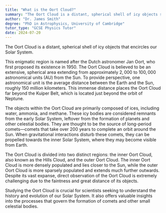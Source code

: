 ```yaml
---
title: "What is the Oort Cloud?"
summary: "The Oort Cloud is a distant, spherical shell of icy objects surrounding our Solar System."
author: "Dr. James Smith"
degree: "PhD in Astrophysics, University of Cambridge"
tutor_type: "GCSE Physics Tutor"
date: 2024-07-20
---
```


The Oort Cloud is a distant, spherical shell of icy objects that encircles our Solar System.

This enigmatic region is named after the Dutch astronomer Jan Oort, who first proposed its existence in 1950. The Oort Cloud is believed to be an extensive, spherical area extending from approximately $2,000$ to $100,000$ astronomical units (AU) from the Sun. To provide perspective, one astronomical unit is the average distance between the Earth and the Sun, roughly $150$ million kilometers. This immense distance places the Oort Cloud far beyond the Kuiper Belt, which is located just beyond the orbit of Neptune.

The objects within the Oort Cloud are primarily composed of ices, including water, ammonia, and methane. These icy bodies are considered remnants from the early Solar System, leftover from the formation of planets and other celestial bodies. They are thought to be the source of long-period comets—comets that take over $200$ years to complete an orbit around the Sun. When gravitational interactions disturb these comets, they can be propelled towards the inner Solar System, where they may become visible from Earth.

The Oort Cloud is divided into two distinct regions: the inner Oort Cloud, also known as the Hills Cloud, and the outer Oort Cloud. The inner Oort Cloud is more densely populated and lies closer to the Sun, while the outer Oort Cloud is more sparsely populated and extends much further outwards. Despite its vast expanse, direct observation of the Oort Cloud is extremely challenging due to the faintness and great distance of its objects.

Studying the Oort Cloud is crucial for scientists seeking to understand the history and evolution of our Solar System. It also offers valuable insights into the processes that govern the formation of comets and other small celestial bodies.
    